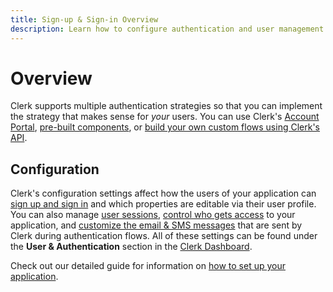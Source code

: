 ```yaml
---
title: Sign-up & Sign-in Overview
description: Learn how to configure authentication and user management for your Clerk application.
---
```


# Overview

Clerk supports multiple authentication strategies so that you can implement the strategy that makes sense for *your* users. You can use Clerk's [Account Portal](/docs/account-portal/overview), [pre-built components](/docs/components/overview), or [build your own custom flows using Clerk's API](/docs/custom-flows/overview).

## Configuration

Clerk's configuration settings affect how the users of your application can [sign up and sign in](/docs/authentication/configuration/sign-up-sign-in-options) and which properties are editable via their user profile. You can also manage [user sessions](/docs/authentication/configuration/session-options), [control who gets access](/docs/authentication/configuration/restrictions) to your application, and [customize the email & SMS messages](/docs/authentication/configuration/email-options) that are sent by Clerk during authentication flows. All of these settings can be found under the **User & Authentication** section in the [Clerk Dashboard](https://dashboard.clerk.com/).

Check out our detailed guide for information on [how to set up your application](/docs/quickstarts/setup-clerk).
